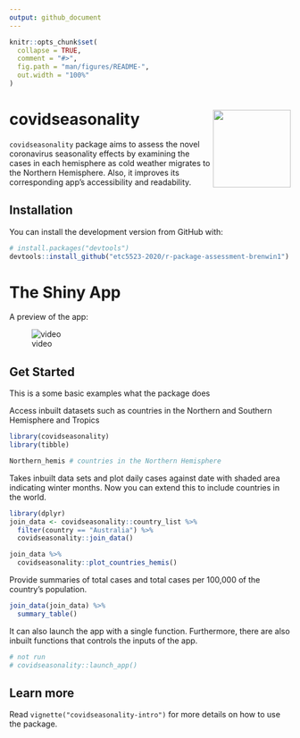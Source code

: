 ```yaml
---
output: github_document
---
```


<!-- README.md is generated from README.Rmd. Please edit that file -->

```r
knitr::opts_chunk$set(
  collapse = TRUE,
  comment = "#>",
  fig.path = "man/figures/README-",
  out.width = "100%"
)
```

# covidseasonality <img src='man/figures/logo.png' align="right" height="139" />

<!-- badges: start -->
<!-- badges: end -->

`covidseasonality` package aims to assess the novel coronavirus seasonality effects by examining the cases in each hemisphere as cold weather migrates to the Northern Hemisphere. Also, it improves its corresponding app's accessibility and readability. 

## Installation

<!-- You can install the released version of covidseasonality from [CRAN](https://CRAN.R-project.org) with: -->

<!-- ``` r -->
<!-- install.packages("covidseasonality") -->
<!-- ``` -->

You can install the development version from GitHub with:

``` r
# install.packages("devtools")
devtools::install_github("etc5523-2020/r-package-assessment-brenwin1")
```
# The Shiny App
A preview of the app: 

![video]("man/figures/shinyguide.gif")


## Get Started

This is a some basic examples what the package does  

Access inbuilt datasets such as countries in the Northern and Southern Hemisphere and Tropics
```r
library(covidseasonality)
library(tibble)

Northern_hemis # countries in the Northern Hemisphere
```

Takes inbuilt data sets and plot daily cases against date with shaded area indicating winter months. Now you can extend this to include countries in the world. 
```r
library(dplyr)
join_data <- covidseasonality::country_list %>% 
  filter(country == "Australia") %>% 
  covidseasonality::join_data()

join_data %>% 
  covidseasonality::plot_countries_hemis()
```

Provide summaries of total cases and total cases per 100,000 of the country's population. 
```r
join_data(join_data) %>% 
  summary_table() 
```

It can also launch the app with a single function. Furthermore, there are also inbuilt functions that controls the inputs of the app.
```r
# not run
# covidseasonality::launch_app()
```

## Learn more
Read `vignette("covidseasonality-intro")` for more details on how to use the package.
